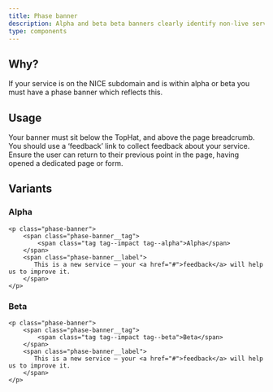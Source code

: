 ```yaml
---
title: Phase banner
description: Alpha and beta beta banners clearly identify non-live services
type: components
---
```


## Why?

If your service is on the NICE subdomain and is within alpha or beta you must have a phase banner which reflects this.

## Usage

Your banner must sit below the TopHat, and above the page breadcrumb. You should use a ‘feedback’ link to collect feedback about your service. Ensure the user can return to their previous point in the page, having opened a dedicated page or form.

## Variants

### Alpha

```
<p class="phase-banner">
    <span class="phase-banner__tag">
        <span class="tag tag--impact tag--alpha">Alpha</span>
    </span>
    <span class="phase-banner__label">
       This is a new service – your <a href="#">feedback</a> will help us to improve it.
    </span>
</p>
```

### Beta

```
<p class="phase-banner">
    <span class="phase-banner__tag">
        <span class="tag tag--impact tag--beta">Beta</span>
    </span>
    <span class="phase-banner__label">
       This is a new service – your <a href="#">feedback</a> will help us to improve it.
    </span>
</p>
```
